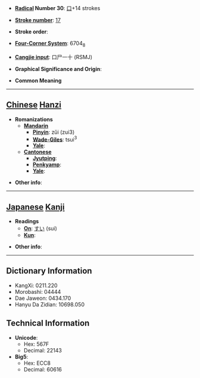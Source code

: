 * '''[[Wiktionary:Chinese radical index| Radical]] Number 30''': [[Wiktionary:Chinese radical index 口|口]]+14 strokes

* '''[[Wiktionary:Chinese total strokes index|Stroke number]]''': [[Wiktionary:Chinese total strokes index 17|17]]

* '''Stroke order''': 

* '''[[Wiktionary:Chinese four corner index|Four-Corner System]]''': 6704<sub>8</sub>

* '''[[Wiktionary:Chinese Cangjie index|Cangjie input]]''': 口尸一十 (RSMJ)

* '''Graphical Significance and Origin''': 

* '''Common Meaning'''

----

== [[Chinese]] [[Hanzi]] ==

* '''Romanizations'''
** '''[[Mandarin]]'''
*** '''[[Pinyin]]''': zǔi (zui3)
*** '''[[Wade-Giles]]''': tsui<sup>3</sup>
*** '''[[Yale]]''': 
** '''[[Cantonese]]'''
*** '''[[Jyutping]]''':
*** '''[[Penkyamp]]''': 
*** '''[[Yale]]''': 

* '''Other info''': 

----

== [[Japanese]] [[Kanji]] ==

* '''Readings'''
** '''[[On]]''': [[すい]] (sui)
** '''[[Kun]]''': 

* '''Other info''':  

----

== Dictionary Information ==

* KangXi: 0211.220
* Morobashi: 04444
* Dae Jaweon: 0434.170
* Hanyu Da Zidian: 10698.050

== Technical Information ==

* '''Unicode''':
** Hex: 567F
** Decimal: 22143
* '''Big5''':
** Hex: ECC8
** Decimal: 60616